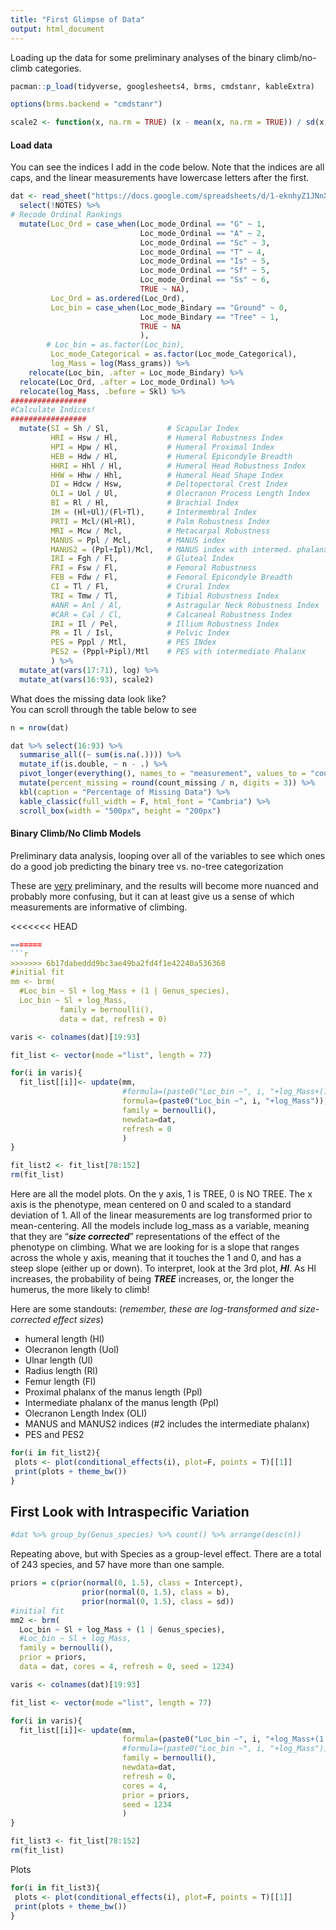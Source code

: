 ```yaml
---
title: "First Glimpse of Data"
output: html_document
---
```


Loading up the data for some preliminary analyses of the binary climb/no-climb categories.

```r
pacman::p_load(tidyverse, googlesheets4, brms, cmdstanr, kableExtra)

options(brms.backend = "cmdstanr")

scale2 <- function(x, na.rm = TRUE) (x - mean(x, na.rm = TRUE)) / sd(x, na.rm)
```

#### Load data

You can see the indices I add in the code below. Note that the indices are all caps, and the linear measurements have lowercase letters after the first.

```r
dat <- read_sheet("https://docs.google.com/spreadsheets/d/1-eknhyZ1JNnXqhg2kViyzVntC8NGZvILQX-aQQb1Jvk/edit#gid=325036460", na = c("NA", "?", "")) %>%
  select(!NOTES) %>% 
# Recode Ordinal Rankings
  mutate(Loc_Ord = case_when(Loc_mode_Ordinal == "G" ~ 1,
                             Loc_mode_Ordinal == "A" ~ 2,
                             Loc_mode_Ordinal == "Sc" ~ 3,
                             Loc_mode_Ordinal == "T" ~ 4,
                             Loc_mode_Ordinal == "Is" ~ 5,
                             Loc_mode_Ordinal == "Sf" ~ 5,
                             Loc_mode_Ordinal == "Ss" ~ 6,
                             TRUE ~ NA),
         Loc_Ord = as.ordered(Loc_Ord),
         Loc_bin = case_when(Loc_mode_Bindary == "Ground" ~ 0,
                             Loc_mode_Bindary == "Tree" ~ 1,
                             TRUE ~ NA
                             ),
        # Loc_bin = as.factor(Loc_bin),
         Loc_mode_Categorical = as.factor(Loc_mode_Categorical),
         log_Mass = log(Mass_grams)) %>% 
    relocate(Loc_bin, .after = Loc_mode_Bindary) %>% 
  relocate(Loc_Ord, .after = Loc_mode_Ordinal) %>% 
  relocate(log_Mass, .before = Skl) %>% 
#################
#Calculate Indices!
#################
  mutate(SI = Sh / Sl,             # Scapular Index
         HRI = Hsw / Hl,           # Humeral Robustness Index
         HPI = Hpw / Hl,           # Humeral Proximal Index
         HEB = Hdw / Hl,           # Humeral Epicondyle Breadth
         HHRI = Hhl / Hl,          # Humeral Head Robustness Index
         HHW = Hhw / Hhl,          # Humeral Head Shape Index
         DI = Hdcw / Hsw,          # Deltopectoral Crest Index
         OLI = Uol / Ul,           # Olecranon Process Length Index
         BI = Rl / Hl,             # Brachial Index
         IM = (Hl+Ul)/(Fl+Tl),     # Intermembral Index
         PRTI = Mcl/(Hl+Rl),       # Palm Robustness Index
         MRI = Mcw / Mcl,          # Metacarpal Robustness
         MANUS = Ppl / Mcl,        # MANUS index
         MANUS2 = (Ppl+Ipl)/Mcl,   # MANUS index with intermed. phalanx
         IRI = Fgh / Fl,           # Gluteal Index
         FRI = Fsw / Fl,           # Femoral Robustness
         FEB = Fdw / Fl,           # Femoral Epicondyle Breadth
         CI = Tl / Fl,             # Crural Index
         TRI = Tmw / Tl,           # Tibial Robustness Index
         #ANR = Anl / Al,          # Astragular Neck Robustness Index
         #CAR = Cal / Cl,          # Calcaneal Robustness Index
         IRI = Il / Pel,           # Illium Robustness Index
         PR = Il / Isl,            # Pelvic Index
         PES = Pppl / Mtl,         # PES INdex
         PES2 = (Pppl+Pipl)/Mtl    # PES with intermediate Phalanx
         ) %>% 
  mutate_at(vars(17:71), log) %>% 
  mutate_at(vars(16:93), scale2)
```

What does the missing data look like?\
You can scroll through the table below to see

```r
n = nrow(dat)

dat %>% select(16:93) %>% 
  summarise_all((~ sum(is.na(.)))) %>% 
  mutate_if(is.double, ~ n - .) %>% 
  pivot_longer(everything(), names_to = "measurement", values_to = "count_missing") %>% arrange(desc(count_missing), measurement) %>% 
  mutate(percent_missing = round(count_missing / n, digits = 3)) %>% 
  kbl(caption = "Percentage of Missing Data") %>% 
  kable_classic(full_width = F, html_font = "Cambria") %>% 
  scroll_box(width = "500px", height = "200px")
```

#### Binary Climb/No Climb Models

Preliminary data analysis, looping over all of the variables to see which ones do a good job predicting the binary tree vs. no-tree categorization

These are [very]{.underline} preliminary, and the results will become more nuanced and probably more confusing, but it can at least give us a sense of which measurements are informative of climbing.

<<<<<<< HEAD
```r
=======
```r
>>>>>>> 6b17dabeddd9bc3ae49ba2fd4f1e42240a536368
#initial fit
mm <- brm(
  #Loc_bin ~ Sl + log_Mass + (1 | Genus_species),
  Loc_bin ~ Sl + log_Mass,
           family = bernoulli(),
           data = dat, refresh = 0)
```

```r

varis <- colnames(dat)[19:93]

fit_list <- vector(mode ="list", length = 77)

for(i in varis){
  fit_list[[i]]<- update(mm,
                         #formula=(paste0("Loc_bin ~", i, "+log_Mass+(1|Genus_species)")),
                         formula=(paste0("Loc_bin ~", i, "+log_Mass")),
                         family = bernoulli(),
                         newdata=dat,
                         refresh = 0
                         ) 
}

fit_list2 <- fit_list[78:152]
rm(fit_list)
```

Here are all the model plots. On the y axis, 1 is TREE, 0 is NO TREE. The x axis is the phenotype, mean centered on 0 and scaled to a standard deviation of 1. All of the linear measurements are log transformed prior to mean-centering. All the models include log_mass as a variable, meaning that they are "***size corrected***" representations of the effect of the phenotype on climbing. What we are looking for is a slope that ranges across the whole y axis, meaning that it touches the 1 and 0, and has a steep slope (either up or down). To interpret, look at the 3rd plot, ***Hl***. As Hl increases, the probability of being ***TREE*** increases, or, the longer the humerus, the more likely to climb!

Here are some standouts: (*remember, these are log-transformed and size-corrected effect sizes*)

-   humeral length (Hl)\
-   Olecranon length (Uol)\
-   Ulnar length (Ul)\
-   Radius length (Rl)\
-   Femur length (Fl)\
-   Proximal phalanx of the manus length (Ppl)\
-   Intermediate phalanx of the manus length (Ppl)\
-   Olecranon Length Index (OLI)\
-   MANUS and MANUS2 indices (#2 includes the intermediate phalanx)
-   PES and PES2

```r
for(i in fit_list2){
 plots <- plot(conditional_effects(i), plot=F, points = T)[[1]]
 print(plots + theme_bw())
}

```


## First Look with Intraspecific Variation

```r
#dat %>% group_by(Genus_species) %>% count() %>% arrange(desc(n))
```

Repeating above, but with Species as a group-level effect. 
There are a total of 243 species, and 57 have more than one sample. 

```r
priors = c(prior(normal(0, 1.5), class = Intercept),
                prior(normal(0, 1.5), class = b),
                prior(normal(0, 1.5), class = sd))
#initial fit
mm2 <- brm(
  Loc_bin ~ Sl + log_Mass + (1 | Genus_species),
  #Loc_bin ~ Sl + log_Mass,
  family = bernoulli(),
  prior = priors,
  data = dat, cores = 4, refresh = 0, seed = 1234)

varis <- colnames(dat)[19:93]

fit_list <- vector(mode ="list", length = 77)

for(i in varis){
  fit_list[[i]]<- update(mm,
                         formula=(paste0("Loc_bin ~", i, "+log_Mass+(1|Genus_species)")),
                         #formula=(paste0("Loc_bin ~", i, "+log_Mass")),
                         family = bernoulli(),
                         newdata=dat,
                         refresh = 0,
                         cores = 4,
                         prior = priors,
                         seed = 1234
                         ) 
}

fit_list3 <- fit_list[78:152]
rm(fit_list)
```

Plots
```r
for(i in fit_list3){
 plots <- plot(conditional_effects(i), plot=F, points = T)[[1]]
 print(plots + theme_bw())
}
```

